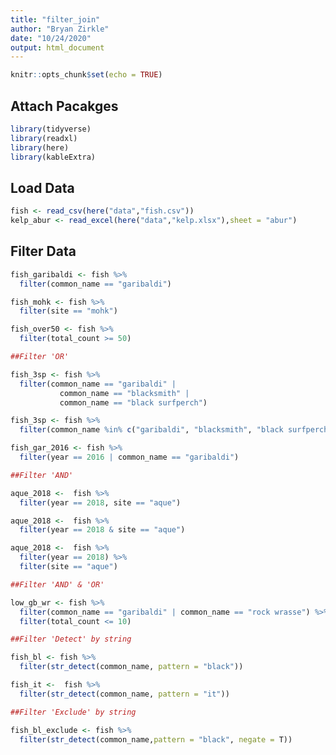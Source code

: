 ```yaml
---
title: "filter_join"
author: "Bryan Zirkle"
date: "10/24/2020"
output: html_document
---
```


```r
knitr::opts_chunk$set(echo = TRUE)
```

## Attach Pacakges
```r
library(tidyverse)
library(readxl)
library(here)
library(kableExtra)
```

## Load Data
```r
fish <- read_csv(here("data","fish.csv"))
kelp_abur <- read_excel(here("data","kelp.xlsx"),sheet = "abur")
```

## Filter Data
```r
fish_garibaldi <- fish %>% 
  filter(common_name == "garibaldi")

fish_mohk <- fish %>% 
  filter(site == "mohk")

fish_over50 <- fish %>% 
  filter(total_count >= 50)

##Filter 'OR'

fish_3sp <- fish %>% 
  filter(common_name == "garibaldi" |
           common_name == "blacksmith" |
           common_name == "black surfperch")

fish_3sp <- fish %>% 
  filter(common_name %in% c("garibaldi", "blacksmith", "black surfperch"))

fish_gar_2016 <- fish %>% 
  filter(year == 2016 | common_name == "garibaldi")

##Filter 'AND'

aque_2018 <-  fish %>% 
  filter(year == 2018, site == "aque")

aque_2018 <-  fish %>% 
  filter(year == 2018 & site == "aque")

aque_2018 <-  fish %>% 
  filter(year == 2018) %>% 
  filter(site == "aque")

##Filter 'AND' & 'OR'

low_gb_wr <- fish %>% 
  filter(common_name == "garibaldi" | common_name == "rock wrasse") %>% 
  filter(total_count <= 10)

##Filter 'Detect' by string

fish_bl <- fish %>% 
  filter(str_detect(common_name, pattern = "black"))

fish_it <-  fish %>% 
  filter(str_detect(common_name, pattern = "it"))

##Filter 'Exclude' by string

fish_bl_exclude <- fish %>% 
  filter(str_detect(common_name,pattern = "black", negate = T))

```







